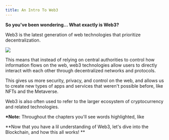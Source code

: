 ```yaml
---
title: An Intro To Web3
---
```


**So you've been wondering... What exactly is Web3?**

Web3 is the latest generation of web technologies that prioritize decentralization.

![](/assets/1.jpg)

This means that instead of relying on central authorities to control how information flows on the web, web3 technologies allow users to directly interact with each other through decentralized networks and protocols.&#x20;

This gives us more security, privacy, and control on the web, and allows us to create new types of apps and services that weren't possible before, like NFTs and the Metaverse.&#x20;

Web3 is also often used to refer to the larger ecosystem of cryptocurrency and related technologies.

**\*Note:** Throughout the chapters you'll see words highlighted, like <Nutshell glossaryEntry="content/glossary/CH1-Sample-nutshell.mdx" children="this." forceOpen={true} />&#x20;

\*\*Now that you have a lil understanding of Web3, let's dive into the Blockchain, and how this all works! \*\*
